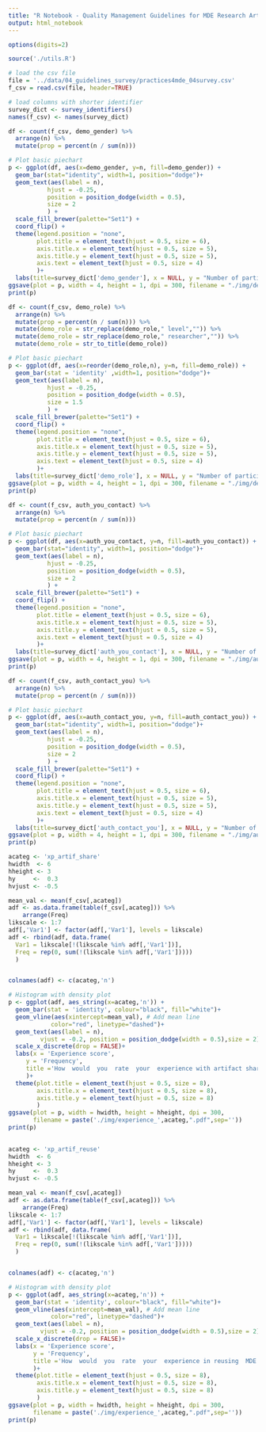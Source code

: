 ```yaml
---
title: "R Notebook - Quality Management Guidelines for MDE Research Artifacts"
output: html_notebook
---
```


<!-- This is an [R Markdown](http://rmarkdown.rstudio.com) Notebook. When you execute code within the notebook, the results appear beneath the code.  -->

<!-- Try executing this chunk by clicking the *Run* button within the chunk or by placing your cursor inside it and pressing *Ctrl+Shift+Enter*.  -->

```r
options(digits=2)

source('./utils.R')

# load the csv file
file = '../data/04_guidelines_survey/practices4mde_04survey.csv'
f_csv = read.csv(file, header=TRUE)

# load columns with shorter identifier
survey_dict <- survey_identifiers()
names(f_csv) <- names(survey_dict)

```

```r
df <- count(f_csv, demo_gender) %>%
  arrange(n) %>%
  mutate(prop = percent(n / sum(n)))

# Plot basic piechart
p <- ggplot(df, aes(x=demo_gender, y=n, fill=demo_gender)) +
  geom_bar(stat="identity", width=1, position="dodge")+
  geom_text(aes(label = n), 
           hjust = -0.25, 
           position = position_dodge(width = 0.5),
           size = 2
           ) +
  scale_fill_brewer(palette="Set1") +
  coord_flip() + 
  theme(legend.position = "none",
        plot.title = element_text(hjust = 0.5, size = 6),
        axis.title.x = element_text(hjust = 0.5, size = 5),
        axis.title.y = element_text(hjust = 0.5, size = 5),
        axis.text = element_text(hjust = 0.5, size = 4)
        )+
  labs(title=survey_dict['demo_gender'], x = NULL, y = "Number of participants")
ggsave(plot = p, width = 4, height = 1, dpi = 300, filename = "./img/demo_gender.pdf")
print(p)
```

```r
df <- count(f_csv, demo_role) %>%
  arrange(n) %>%
  mutate(prop = percent(n / sum(n))) %>%
  mutate(demo_role = str_replace(demo_role," level","")) %>%
  mutate(demo_role = str_replace(demo_role," researcher","")) %>%
  mutate(demo_role = str_to_title(demo_role))

# Plot basic piechart
p <- ggplot(df, aes(x=reorder(demo_role,n), y=n, fill=demo_role)) +
  geom_bar(stat = 'identity' ,width=1, position="dodge")+
  geom_text(aes(label = n), 
           hjust = -0.25,
           position = position_dodge(width = 0.5),
           size = 1.5
           ) +
  scale_fill_brewer(palette="Set1") +
  coord_flip() + 
  theme(legend.position = "none",
        plot.title = element_text(hjust = 0.5, size = 6),
        axis.title.x = element_text(hjust = 0.5, size = 5),
        axis.title.y = element_text(hjust = 0.5, size = 5),
        axis.text = element_text(hjust = 0.5, size = 4)
        )+
  labs(title=survey_dict['demo_role'], x = NULL, y = "Number of participants")
ggsave(plot = p, width = 4, height = 1, dpi = 300, filename = "./img/demo_role.pdf")
print(p)
```


```r
df <- count(f_csv, auth_you_contact) %>%
  arrange(n) %>%
  mutate(prop = percent(n / sum(n)))

# Plot basic piechart
p <- ggplot(df, aes(x=auth_you_contact, y=n, fill=auth_you_contact)) +
  geom_bar(stat="identity", width=1, position="dodge")+
  geom_text(aes(label = n), 
           hjust = -0.25, 
           position = position_dodge(width = 0.5),
           size = 2
           ) +
  scale_fill_brewer(palette="Set1") +
  coord_flip() + 
  theme(legend.position = "none",
        plot.title = element_text(hjust = 0.5, size = 6),
        axis.title.x = element_text(hjust = 0.5, size = 5),
        axis.title.y = element_text(hjust = 0.5, size = 5),
        axis.text = element_text(hjust = 0.5, size = 4)
        )+
  labs(title=survey_dict['auth_you_contact'], x = NULL, y = "Number of participants")
ggsave(plot = p, width = 4, height = 1, dpi = 300, filename = "./img/auth_you_contact.pdf")
print(p)
```

```r
df <- count(f_csv, auth_contact_you) %>%
  arrange(n) %>%
  mutate(prop = percent(n / sum(n)))

# Plot basic piechart
p <- ggplot(df, aes(x=auth_contact_you, y=n, fill=auth_contact_you)) +
  geom_bar(stat="identity", width=1, position="dodge")+
  geom_text(aes(label = n), 
           hjust = -0.25, 
           position = position_dodge(width = 0.5),
           size = 2
           ) +
  scale_fill_brewer(palette="Set1") +
  coord_flip() + 
  theme(legend.position = "none",
        plot.title = element_text(hjust = 0.5, size = 6),
        axis.title.x = element_text(hjust = 0.5, size = 5),
        axis.title.y = element_text(hjust = 0.5, size = 5),
        axis.text = element_text(hjust = 0.5, size = 4)
        )+
  labs(title=survey_dict['auth_contact_you'], x = NULL, y = "Number of participants")
ggsave(plot = p, width = 4, height = 1, dpi = 300, filename = "./img/auth_contact_you.pdf")
print(p)
```

```r
acateg <- 'xp_artif_share'
hwidth  <- 6
hheight <- 3
hy     <-  0.3
hvjust <- -0.5 

mean_val <- mean(f_csv[,acateg])
adf <- as.data.frame(table(f_csv[,acateg])) %>%
    arrange(Freq)
likscale <- 1:7
adf[,'Var1'] <- factor(adf[,'Var1'], levels = likscale)
adf <- rbind(adf, data.frame(
  Var1 = likscale[!(likscale %in% adf[,'Var1'])], 
  Freq = rep(0, sum(!(likscale %in% adf[,'Var1']))))
  )


colnames(adf) <- c(acateg,'n')

# Histogram with density plot
p <- ggplot(adf, aes_string(x=acateg,'n')) +
  geom_bar(stat = 'identity', colour="black", fill="white")+
  geom_vline(aes(xintercept=mean_val), # Add mean line
            color="red", linetype="dashed")+
  geom_text(aes(label = n), 
         vjust = -0.2, position = position_dodge(width = 0.5),size = 2) +
  scale_x_discrete(drop = FALSE)+
  labs(x = 'Experience score', 
     y = 'Frequency', 
     title ='How  would  you  rate  your  experience with artifact sharing?'
     )+
  theme(plot.title = element_text(hjust = 0.5, size = 8),
        axis.title.x = element_text(hjust = 0.5, size = 8),
        axis.title.y = element_text(hjust = 0.5, size = 8)
        )
ggsave(plot = p, width = hwidth, height = hheight, dpi = 300,
       filename = paste('./img/experience_',acateg,".pdf",sep=''))
print(p)
  

```

```r
acateg <- 'xp_artif_reuse'
hwidth  <- 6
hheight <- 3
hy     <-  0.3
hvjust <- -0.5 

mean_val <- mean(f_csv[,acateg])
adf <- as.data.frame(table(f_csv[,acateg])) %>%
    arrange(Freq)
likscale <- 1:7
adf[,'Var1'] <- factor(adf[,'Var1'], levels = likscale)
adf <- rbind(adf, data.frame(
  Var1 = likscale[!(likscale %in% adf[,'Var1'])], 
  Freq = rep(0, sum(!(likscale %in% adf[,'Var1']))))
  )


colnames(adf) <- c(acateg,'n')

# Histogram with density plot
p <- ggplot(adf, aes_string(x=acateg,'n')) +
  geom_bar(stat = 'identity', colour="black", fill="white")+
  geom_vline(aes(xintercept=mean_val), # Add mean line
            color="red", linetype="dashed")+
  geom_text(aes(label = n), 
         vjust = -0.2, position = position_dodge(width = 0.5),size = 2) +
  scale_x_discrete(drop = FALSE)+
  labs(x = 'Experience score', 
       y = 'Frequency', 
       title ='How  would  you  rate  your  experience in reusing  MDE research artifacts?'
       )+
  theme(plot.title = element_text(hjust = 0.5, size = 8),
        axis.title.x = element_text(hjust = 0.5, size = 8),
        axis.title.y = element_text(hjust = 0.5, size = 8)
        )
ggsave(plot = p, width = hwidth, height = hheight, dpi = 300,
       filename = paste('./img/experience_',acateg,".pdf",sep=''))
print(p)

```
